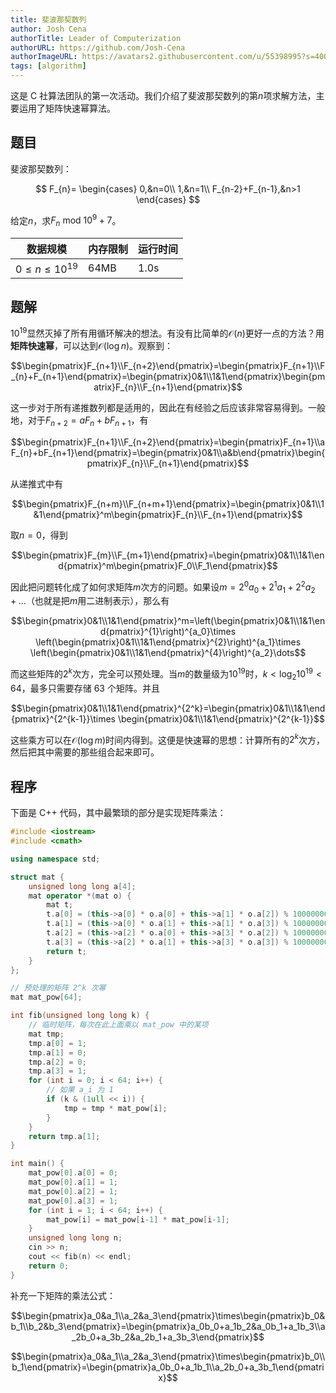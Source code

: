 ```yaml
---
title: 斐波那契数列
author: Josh Cena
authorTitle: Leader of Computerization
authorURL: https://github.com/Josh-Cena
authorImageURL: https://avatars2.githubusercontent.com/u/55398995?s=400&u=88dc0dcb0691877524dd8739db9fde7ed4fa9721&v=4
tags: [algorithm]
---
```


这是 C 社算法团队的第一次活动。我们介绍了斐波那契数列的第$n$项求解方法，主要运用了矩阵快速幂算法。

<!--truncate-->

## 题目

<question>

斐波那契数列：

$$
F_{n}=
\begin{cases}
  0,&n=0\\
  1,&n=1\\
  F_{n-2}+F_{n-1},&n>1
\end{cases}
$$

给定$n$，求$F_{n}\text{ mod }10^9+7$。

| 数据规模            | 内存限制 | 运行时间 |
| ------------------- | -------- | -------- |
| $0\le n\le 10^{19}$ | 64MB     | 1.0s     |

</question>

## 题解

$10^{19}$显然灭掉了所有用循环解决的想法。有没有比简单的$\mathcal{O}(n)$更好一点的方法？用**矩阵快速幂**，可以达到$\mathcal{O}(\log n)$。观察到：

$$\begin{pmatrix}F_{n+1}\\F_{n+2}\end{pmatrix}=\begin{pmatrix}F_{n+1}\\F_{n}+F_{n+1}\end{pmatrix}=\begin{pmatrix}0&1\\1&1\end{pmatrix}\begin{pmatrix}F_{n}\\F_{n+1}\end{pmatrix}$$

这一步对于所有递推数列都是适用的，因此在有经验之后应该非常容易得到。一般地，对于$F_{n+2}=aF_{n}+bF_{n+1}$，有

$$\begin{pmatrix}F_{n+1}\\F_{n+2}\end{pmatrix}=\begin{pmatrix}F_{n+1}\\aF_{n}+bF_{n+1}\end{pmatrix}=\begin{pmatrix}0&1\\a&b\end{pmatrix}\begin{pmatrix}F_{n}\\F_{n+1}\end{pmatrix}$$

从递推式中有

$$\begin{pmatrix}F_{n+m}\\F_{n+m+1}\end{pmatrix}=\begin{pmatrix}0&1\\1&1\end{pmatrix}^m\begin{pmatrix}F_{n}\\F_{n+1}\end{pmatrix}$$

取$n=0$，得到

$$\begin{pmatrix}F_{m}\\F_{m+1}\end{pmatrix}=\begin{pmatrix}0&1\\1&1\end{pmatrix}^m\begin{pmatrix}F_0\\F_1\end{pmatrix}$$

因此把问题转化成了如何求矩阵$m$次方的问题。如果设$m=2^0a_0+2^1a_1+2^2a_2+\dots$（也就是把$m$用二进制表示），那么有

$$\begin{pmatrix}0&1\\1&1\end{pmatrix}^m=\left(\begin{pmatrix}0&1\\1&1\end{pmatrix}^{1}\right)^{a_0}\times \left(\begin{pmatrix}0&1\\1&1\end{pmatrix}^{2}\right)^{a_1}\times \left(\begin{pmatrix}0&1\\1&1\end{pmatrix}^{4}\right)^{a_2}\dots$$

而这些矩阵的$2^k$次方，完全可以预处理。当$m$的数量级为$10^{19}$时，$k<\log_2 10^{19}<64$，最多只需要存储 63 个矩阵。并且

$$\begin{pmatrix}0&1\\1&1\end{pmatrix}^{2^k}=\begin{pmatrix}0&1\\1&1\end{pmatrix}^{2^{k-1}}\times \begin{pmatrix}0&1\\1&1\end{pmatrix}^{2^{k-1}}$$

这些乘方可以在$\mathcal{O}(\log m)$时间内得到。这便是快速幂的思想：计算所有的$2^k$次方，然后把其中需要的那些组合起来即可。

## 程序

下面是 C++ 代码，其中最繁琐的部分是实现矩阵乘法：

```cpp
#include <iostream>
#include <cmath>

using namespace std;

struct mat {
    unsigned long long a[4];
    mat operator *(mat o) {
        mat t;
        t.a[0] = (this->a[0] * o.a[0] + this->a[1] * o.a[2]) % 1000000007;
        t.a[1] = (this->a[0] * o.a[1] + this->a[1] * o.a[3]) % 1000000007;
        t.a[2] = (this->a[2] * o.a[0] + this->a[3] * o.a[2]) % 1000000007;
        t.a[3] = (this->a[2] * o.a[1] + this->a[3] * o.a[3]) % 1000000007;
        return t;
    }
};

// 预处理的矩阵 2^k 次幂
mat mat_pow[64];

int fib(unsigned long long k) {
    // 临时矩阵，每次在此上面乘以 mat_pow 中的某项
    mat tmp;
    tmp.a[0] = 1;
    tmp.a[1] = 0;
    tmp.a[2] = 0;
    tmp.a[3] = 1;
    for (int i = 0; i < 64; i++) {
        // 如果 a_i 为 1
        if (k & (1ull << i)) {
            tmp = tmp * mat_pow[i];
        }
    }
    return tmp.a[1];
}

int main() {
    mat_pow[0].a[0] = 0;
    mat_pow[0].a[1] = 1;
    mat_pow[0].a[2] = 1;
    mat_pow[0].a[3] = 1;
    for (int i = 1; i < 64; i++) {
        mat_pow[i] = mat_pow[i-1] * mat_pow[i-1];
    }
    unsigned long long n;
    cin >> n;
    cout << fib(n) << endl;
    return 0;
}
```

补充一下矩阵的乘法公式：

$$\begin{pmatrix}a_0&a_1\\a_2&a_3\end{pmatrix}\times\begin{pmatrix}b_0&b_1\\b_2&b_3\end{pmatrix}=\begin{pmatrix}a_0b_0+a_1b_2&a_0b_1+a_1b_3\\a_2b_0+a_3b_2&a_2b_1+a_3b_3\end{pmatrix}$$

$$\begin{pmatrix}a_0&a_1\\a_2&a_3\end{pmatrix}\times\begin{pmatrix}b_0\\b_1\end{pmatrix}=\begin{pmatrix}a_0b_0+a_1b_1\\a_2b_0+a_3b_1\end{pmatrix}$$
